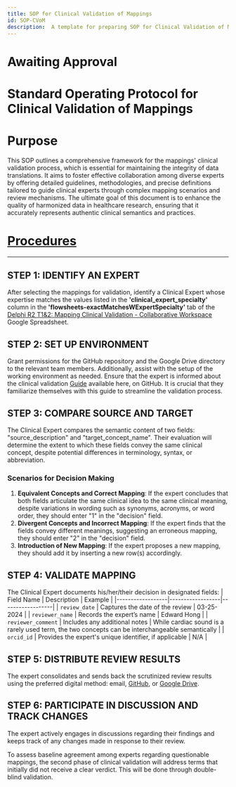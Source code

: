 ```yaml
---
title: SOP for Clinical Validation of Mappings
id: SOP-CVoM
description:  A template for preparing SOP for Clinical Validation of Mappings
---
```


# Awaiting Approval
#  Standard Operating Protocol for Clinical Validation of Mappings

# Purpose

This SOP outlines a comprehensive framework for the mappings' clinical validation process, which is essential for maintaining the integrity of data translations. It aims to foster effective collaboration among diverse experts by offering detailed guidelines, methodologies, and precise definitions tailored to guide clinical experts through complex mapping scenarios and review mechanisms. The ultimate goal of this document is to enhance the quality of harmonized data in healthcare research, ensuring that it accurately represents authentic clinical semantics and practices.

# [Procedures](https://github.com/chorus-ai/Chorus_SOP/blob/review-mappings-clinical-validation/sop-website/docs/OMOP-Mapping/SOP%20for%20Clinical%20Validation%20of%20Mappings.png)
---
## STEP 1: IDENTIFY AN EXPERT
After selecting the mappings for validation, identify a Clinical Expert whose expertise matches the values listed in the **'clinical_expert_specialty'** column in the **'flowsheets-exactMatchesWExpertSpecialty'** tab of the [Delphi R2 T1&2: Mapping Clinical Validation - Collaborative Workspace](https://docs.google.com/spreadsheets/d/1EH61Y1xuNxei6CT_VcU0AeYY88Gk5aYExaF6THhzQ1U/edit?usp=sharing) Google Spreadsheet.

## STEP 2: SET UP ENVIRONMENT
Grant permissions for the GitHub repository and the Google Drive directory to the relevant team members. Additionally, assist with the setup of the working environment as needed. Ensure that the expert is informed about the clinical validation [Guide](https://github.com/chorus-ai/chorus-mapping/tree/mapping_dev/Docs/MappingClinicalValidation) available here, on GitHub. It is crucial that they familiarize themselves with this guide to streamline the validation process.

## STEP 3: COMPARE SOURCE AND TARGET
The Clinical Expert compares the semantic content of two fields: "source_description" and "target_concept_name". Their evaluation will determine the extent to which these fields convey the same clinical concept, despite potential differences in terminology, syntax, or abbreviation.
### Scenarios for Decision Making
1) **Equivalent Concepts and Correct Mapping**: If the expert concludes that both fields articulate the same clinical idea to the same clinical meaning, despite variations in wording such as synonyms, acronyms, or word order, they should enter "1" in the "decision" field.
2) **Divergent Concepts and Incorrect Mapping**: If the expert finds that the fields convey different meanings, suggesting an erroneous mapping, they should enter "2" in the "decision" field.
3) **Introduction of New Mapping**: If the expert proposes a new mapping, they should add it by inserting a new row(s) accordingly.

## STEP 4: VALIDATE MAPPING
The Clinical Expert documents his/her/their decision in designated fields: 
| Field Name | Description | Example |
|------------------|------------------|------------------|
| `review_date` | Captures the date of the review | 03-25-2024 |
| `reviewer_name` | Records the expert’s name | Edward Hong |
| `reviewer_comment` | Includes any additional notes | While cardiac sound is a rarely used term, the two concepts can be interchangeable semantically |
| `orcid_id` | Provides the expert's unique identifier, if applicable | N/A |


## **STEP 5: DISTRIBUTE REVIEW RESULTS**
The expert consolidates and sends back the scrutinized review results using the preferred digital method: email, [GitHub](https://github.com/chorus-ai/chorus-mapping-stage), or [Google Drive](https://drive.google.com/drive/u/4/folders/1R-8PQ8PUV1aSQyDGQ0O4ltP11Ycco6lM).

## **STEP 6: PARTICIPATE IN DISCUSSION AND TRACK CHANGES**
The expert actively engages in discussions regarding their findings and keeps track of any changes made in response to their review.

To assess baseline agreement among experts regarding questionable mappings, the second phase of clinical validation will address terms that initially did not receive a clear verdict. This will be done through double-blind validation.
